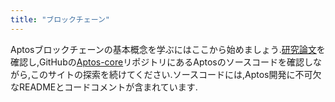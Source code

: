 ```yaml
---
title: "ブロックチェーン"
---
```


Aptosブロックチェーンの基本概念を学ぶにはここから始めましょう.[研究論文](https://aptoslabs.com/research)を確認し,GitHubの[Aptos-core](https://github.com/aptos-labs/aptos-core)リポジトリにあるAptosのソースコードを確認しながら,このサイトの探索を続けてください.ソースコードには,Aptos開発に不可欠なREADMEとコードコメントが含まれています.


<CardGrid>
  <LinkCard href="/ja/network/blockchain/aptos-white-paper" title="Aptosホワイトペーパー" description="Aptosの基礎となるホワイトペーパーを探索します。" />

  <LinkCard href="/ja/network/blockchain/blockchain-deep-dive" title="Aptosブロックチェーンの詳細" description="Aptosブロックチェーンのメカニズムとアーキテクチャを深く掘り下げます。" />

  <LinkCard href="/ja/network/blockchain/move" title="Move - Web3言語とランタイム" description="セキュリティと形式検証のために設計されたスマートコントラクト言語、Moveについて学びます。" />

  <LinkCard href="/ja/network/blockchain/accounts" title="アカウント" description="Aptosブロックチェーンでのアカウントの仕組みを学びます。" />

  <LinkCard href="/ja/network/blockchain/resources" title="リソース" description="チェーン上のスマートコントラクトのデータ保存方法について学びます。" />

  <LinkCard href="/ja/network/blockchain/events" title="イベント" description="Aptos内でのイベントの生成と使用方法について学びます。" />

  <LinkCard href="/ja/network/blockchain/txns-states" title="トランザクションと状態" description="トランザクションと状態変更の関係について探ります。" />

  <LinkCard href="/ja/network/blockchain/gas-txn-fee" title="ガスとトランザクション手数料" description="ガスモデルとトランザクション手数料の計算方法について理解します。" />

  <LinkCard href="/ja/network/blockchain/base-gas" title="トランザクションガスの計算" description="トランザクションのガスコストの計算方法について学びます。" />

  <LinkCard href="/ja/network/blockchain/blocks" title="ブロック" description="Aptosがトランザクションをブロックにグループ化する方法について学びます。" />

  <LinkCard href="/ja/network/blockchain/staking" title="ステーキング" description="ステーキングのメカニズムとその利点について学びます。" />

  <LinkCard href="/ja/network/blockchain/governance" title="ガバナンス" description="Aptosブロックチェーンでのガバナンスの扱い方について理解します。" />
</CardGrid>
